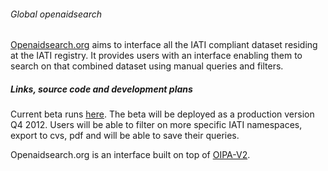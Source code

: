 ====== Global openaidsearch ======

[[http://www.openaidsearch.org/explore/?query&countries=BR|Openaidsearch.org]] aims to interface all the IATI compliant dataset residing at the IATI registry. It provides users with an interface enabling them to search on that combined dataset using manual queries and filters.


===== Links, source code and development plans =====

Current beta runs [[http://beta.openaidsearch.org/explore/?query&countries=BR|here]]. The beta will be deployed as a production version Q4 2012. Users will be able to filter on more specific IATI namespaces, export to cvs, pdf and will be able to save their queries.

Openaidsearch.org is an interface built on top of [[tools:oipa_v2:start|OIPA-V2]].
